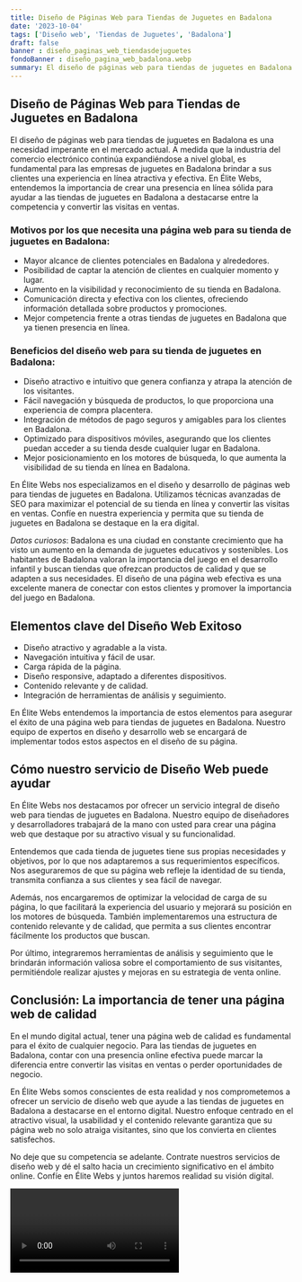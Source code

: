 ```yaml
---
title: Diseño de Páginas Web para Tiendas de Juguetes en Badalona
date: '2023-10-04'
tags: ['Diseño web', 'Tiendas de Juguetes', 'Badalona']
draft: false
banner : diseño_paginas_web_tiendasdejuguetes
fondoBanner : diseño_pagina_web_badalona.webp
summary: El diseño de páginas web para tiendas de juguetes en Badalona es una necesidad imperante en el mercado actual. A medida que la industria del comercio electrónico continúa expandiéndose a nivel global, es fundamental para las empresas de juguetes en Badalona brindar a sus clientes una experiencia en línea atractiva y efectiva. En Élite Webs, entendemos la importancia de crear una presencia en línea sólida para ayudar a las tiendas de juguetes en Badalona a destacarse entre la competencia y convertir las visitas en ventas.
---
```


## Diseño de Páginas Web para Tiendas de Juguetes en Badalona

El diseño de páginas web para tiendas de juguetes en Badalona es una necesidad imperante en el mercado actual. A medida que la industria del comercio electrónico continúa expandiéndose a nivel global, es fundamental para las empresas de juguetes en Badalona brindar a sus clientes una experiencia en línea atractiva y efectiva. En Élite Webs, entendemos la importancia de crear una presencia en línea sólida para ayudar a las tiendas de juguetes en Badalona a destacarse entre la competencia y convertir las visitas en ventas.

### Motivos por los que necesita una página web para su tienda de juguetes en Badalona:

- Mayor alcance de clientes potenciales en Badalona y alrededores.
- Posibilidad de captar la atención de clientes en cualquier momento y lugar.
- Aumento en la visibilidad y reconocimiento de su tienda en Badalona.
- Comunicación directa y efectiva con los clientes, ofreciendo información detallada sobre productos y promociones.
- Mejor competencia frente a otras tiendas de juguetes en Badalona que ya tienen presencia en línea.

### Beneficios del diseño web para su tienda de juguetes en Badalona:

- Diseño atractivo e intuitivo que genera confianza y atrapa la atención de los visitantes.
- Fácil navegación y búsqueda de productos, lo que proporciona una experiencia de compra placentera.
- Integración de métodos de pago seguros y amigables para los clientes en Badalona.
- Optimizado para dispositivos móviles, asegurando que los clientes puedan acceder a su tienda desde cualquier lugar en Badalona.
- Mejor posicionamiento en los motores de búsqueda, lo que aumenta la visibilidad de su tienda en línea en Badalona.

En Élite Webs nos especializamos en el diseño y desarrollo de páginas web para tiendas de juguetes en Badalona. Utilizamos técnicas avanzadas de SEO para maximizar el potencial de su tienda en línea y convertir las visitas en ventas. Confíe en nuestra experiencia y permita que su tienda de juguetes en Badalona se destaque en la era digital.

*Datos curiosos*: Badalona es una ciudad en constante crecimiento que ha visto un aumento en la demanda de juguetes educativos y sostenibles. Los habitantes de Badalona valoran la importancia del juego en el desarrollo infantil y buscan tiendas que ofrezcan productos de calidad y que se adapten a sus necesidades. El diseño de una página web efectiva es una excelente manera de conectar con estos clientes y promover la importancia del juego en Badalona.

<GifSeo />

<Cta />

## Elementos clave del Diseño Web Exitoso

- Diseño atractivo y agradable a la vista.
- Navegación intuitiva y fácil de usar.
- Carga rápida de la página.
- Diseño responsive, adaptado a diferentes dispositivos.
- Contenido relevante y de calidad.
- Integración de herramientas de análisis y seguimiento.

En Élite Webs entendemos la importancia de estos elementos para asegurar el éxito de una página web para tiendas de juguetes en Badalona. Nuestro equipo de expertos en diseño y desarrollo web se encargará de implementar todos estos aspectos en el diseño de su página.

## Cómo nuestro servicio de Diseño Web puede ayudar

En Élite Webs nos destacamos por ofrecer un servicio integral de diseño web para tiendas de juguetes en Badalona. Nuestro equipo de diseñadores y desarrolladores trabajará de la mano con usted para crear una página web que destaque por su atractivo visual y su funcionalidad.

Entendemos que cada tienda de juguetes tiene sus propias necesidades y objetivos, por lo que nos adaptaremos a sus requerimientos específicos. Nos aseguraremos de que su página web refleje la identidad de su tienda, transmita confianza a sus clientes y sea fácil de navegar.

Además, nos encargaremos de optimizar la velocidad de carga de su página, lo que facilitará la experiencia del usuario y mejorará su posición en los motores de búsqueda. También implementaremos una estructura de contenido relevante y de calidad, que permita a sus clientes encontrar fácilmente los productos que buscan.

Por último, integraremos herramientas de análisis y seguimiento que le brindarán información valiosa sobre el comportamiento de sus visitantes, permitiéndole realizar ajustes y mejoras en su estrategia de venta online.

## Conclusión: La importancia de tener una página web de calidad

En el mundo digital actual, tener una página web de calidad es fundamental para el éxito de cualquier negocio. Para las tiendas de juguetes en Badalona, contar con una presencia online efectiva puede marcar la diferencia entre convertir las visitas en ventas o perder oportunidades de negocio.

En Élite Webs somos conscientes de esta realidad y nos comprometemos a ofrecer un servicio de diseño web que ayude a las tiendas de juguetes en Badalona a destacarse en el entorno digital. Nuestro enfoque centrado en el atractivo visual, la usabilidad y el contenido relevante garantiza que su página web no solo atraiga visitantes, sino que los convierta en clientes satisfechos.

No deje que su competencia se adelante. Contrate nuestros servicios de diseño web y dé el salto hacia un crecimiento significativo en el ámbito online. Confíe en Élite Webs y juntos haremos realidad su visión digital.

<Video />

<CtaBot job='Tiendas de Juguetes' city='Badalona'/>

<Gmaps query='Badalona+españa+maps' />